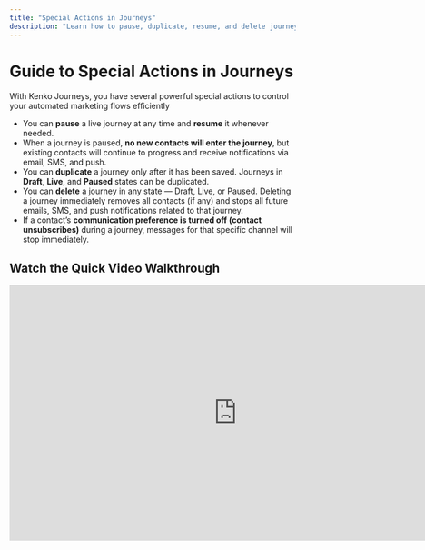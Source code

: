 ```yaml
---
title: "Special Actions in Journeys"
description: "Learn how to pause, duplicate, resume, and delete journeys in Kenko, with step-by-step instructions and video walkthrough."
---
```


# Guide to Special Actions in Journeys

With Kenko Journeys, you have several powerful special actions to control your automated marketing flows efficiently

- You can **pause** a live journey at any time and **resume** it whenever needed.
- When a journey is paused, **no new contacts will enter the journey**, but existing contacts will continue to progress and receive notifications via email, SMS, and push.
- You can **duplicate** a journey only after it has been saved. Journeys in **Draft**, **Live**, and **Paused** states can be duplicated.
- You can **delete** a journey in any state — Draft, Live, or Paused. Deleting a journey immediately removes all contacts (if any) and stops all future emails, SMS, and push notifications related to that journey.
- If a contact’s **communication preference is turned off (contact unsubscribes)** during a journey, messages for that specific channel will stop immediately.

## Watch the Quick Video Walkthrough

<iframe width="800" height="450" src="https://www.loom.com/embed/a15293d9196c42ac92c89187a83fc4be?t=0" frameborder="0" allowfullscreen />

---